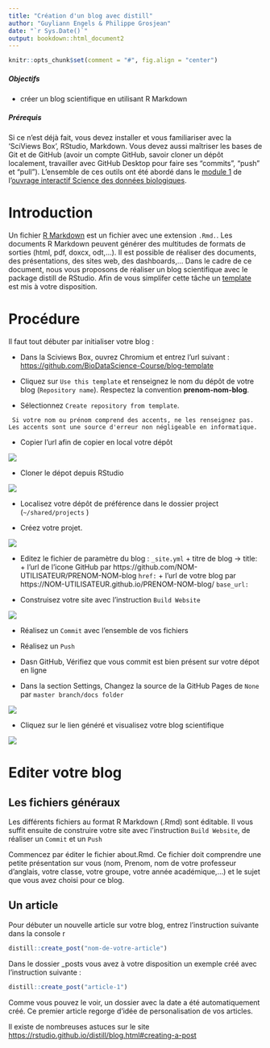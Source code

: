 ```yaml
---
title: "Création d'un blog avec distill"
author: "Guyliann Engels & Philippe Grosjean"
date: "`r Sys.Date()`"
output: bookdown::html_document2
---
```


```r
knitr::opts_chunk$set(comment = "#", fig.align = "center")
```

##### Objectifs {-}

- créer un blog scientifique en utilisant R Markdown

##### Prérequis {-}

Si ce n’est déjà fait, vous devez installer et vous familiariser avec la ‘SciViews Box’, RStudio, Markdown. Vous devez aussi maîtriser les bases de Git et de GitHub (avoir un compte GitHub, savoir cloner un dépôt localement, travailler avec GitHub Desktop pour faire ses “commits”, “push” et “pull”). L’ensemble de ces outils ont été abordé dans le [module 1](http://biodatascience-course.sciviews.org/sdd-umons/intro.html) de l'[ouvrage interactif Science des données biologiques](http://biodatascience-course.sciviews.org/sdd-umons/). 

# Introduction 

Un fichier [R Markdown](https://rmarkdown.rstudio.com/index.html) est un fichier avec une extension `.Rmd.`. Les documents R Markdown peuvent générer des multitudes de formats de sorties (html, pdf, doxcx, odt,...). Il est possible de réaliser des documents, des présentations, des sites web, des dashboards,... Dans le cadre de ce document, nous vous proposons de réaliser un blog scientifique avec le package distill de RStudio. Afin de vous simplifer cette tâche un [template](http://biodatascience-course.sciviews.org/blog-template/) est mis à votre disposition.

# Procédure

Il faut tout débuter par initialiser votre blog :

- Dans la Sciviews Box, ouvrez Chromium et entrez l'url suivant : <https://github.com/BioDataScience-Course/blog-template>

- Cliquez sur `Use this template` et renseignez le nom du dépôt de votre blog (`Repository name`). Respectez la convention **prenom-nom-blog**.  

- Sélectionnez `Create repository from template`.

```block
 Si votre nom ou prénom comprend des accents, ne les renseignez pas. Les accents sont une source d'erreur non négligeable en informatique.
```

- Copier l'url afin de copier en local votre dépôt

![](images/figures/blog-guy-1.gif)

- Cloner le dépot depuis RStudio

![](images/figures/blog-guy-2.gif)

- Localisez votre dépôt de préférence dans le dossier project (`~/shared/projects` )

- Créez votre projet.

![](images/figures/blog-guy-3.png)


- Editez le fichier de paramètre du blog : `_site.yml`
      + titre de blog ->  title: 
      + l'url de l'icone GitHub par https://github.com/NOM-UTILISATEUR/PRENOM-NOM-blog `href:`
      + l'url de votre blog par https://NOM-UTILISATEUR.github.io/PRENOM-NOM-blog/  `base_url:`

- Construisez votre site avec l'instruction `Build Website`

![](images/figures/blog-guy-4.gif)

- Réalisez un `Commit` avec l'ensemble de vos fichiers

- Réalisez un `Push` 

- Dasn GitHub, Vérifiez que vous commit est bien présent sur votre dépot en ligne

- Dans la section Settings, Changez la source de la GitHub Pages de `None` par `master branch/docs folder` 

![](images/figures/blog-guy-5.gif) 

- Cliquez sur le lien généré et visualisez votre blog scientifique

![](images/figures/blog-guy-6.png) 

# Editer votre blog

## Les fichiers généraux

Les différents fichiers au format R Markdown (.Rmd) sont éditable. Il vous suffit ensuite de construire votre site avec l'instruction `Build Website`, de réaliser un `Commit` et un `Push` 

Commencez par éditer le fichier about.Rmd. Ce fichier doit comprendre une petite présentation sur vous (nom, Prenom, nom de votre professeur d'anglais, votre classe, votre groupe, votre année académique,...) et le sujet que vous avez choisi pour ce blog.

## Un article

Pour débuter un nouvelle article sur votre blog, entrez l'instruction suivante dans la console r

```r
distill::create_post("nom-de-votre-article")
```

Dans le dossier _posts vous avez à votre disposition un exemple créé avec l'instruction suivante :

```r
distill::create_post("article-1")
```

Comme vous pouvez le voir, un dossier avec la date a été automatiquement créé. Ce premier article regorge d'idée de personalisation de vos articles.

Il existe de nombreuses astuces sur le site <https://rstudio.github.io/distill/blog.html#creating-a-post>
